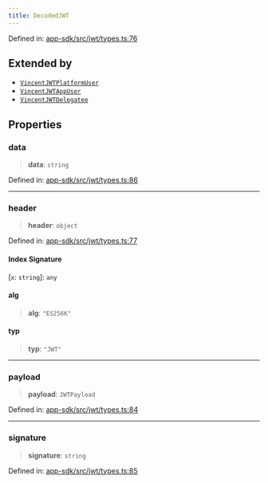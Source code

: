 ```yaml
---
title: DecodedJWT
---
```


Defined in: [app-sdk/src/jwt/types.ts:76](https://github.com/LIT-Protocol/Vincent/blob/24971b3553e0b3a0f81730455f8a1892791091ad/packages/libs/app-sdk/src/jwt/types.ts#L76)

## Extended by

- [`VincentJWTPlatformUser`](./VincentJWTPlatformUser)
- [`VincentJWTAppUser`](./VincentJWTAppUser)
- [`VincentJWTDelegatee`](./VincentJWTDelegatee)

## Properties

### data

> **data**: `string`

Defined in: [app-sdk/src/jwt/types.ts:86](https://github.com/LIT-Protocol/Vincent/blob/24971b3553e0b3a0f81730455f8a1892791091ad/packages/libs/app-sdk/src/jwt/types.ts#L86)

***

### header

> **header**: `object`

Defined in: [app-sdk/src/jwt/types.ts:77](https://github.com/LIT-Protocol/Vincent/blob/24971b3553e0b3a0f81730455f8a1892791091ad/packages/libs/app-sdk/src/jwt/types.ts#L77)

#### Index Signature

\[`x`: `string`\]: `any`

#### alg

> **alg**: `"ES256K"`

#### typ

> **typ**: `"JWT"`

***

### payload

> **payload**: `JWTPayload`

Defined in: [app-sdk/src/jwt/types.ts:84](https://github.com/LIT-Protocol/Vincent/blob/24971b3553e0b3a0f81730455f8a1892791091ad/packages/libs/app-sdk/src/jwt/types.ts#L84)

***

### signature

> **signature**: `string`

Defined in: [app-sdk/src/jwt/types.ts:85](https://github.com/LIT-Protocol/Vincent/blob/24971b3553e0b3a0f81730455f8a1892791091ad/packages/libs/app-sdk/src/jwt/types.ts#L85)
